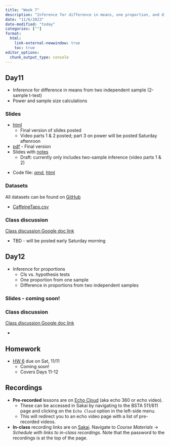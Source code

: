 ```yaml
---
title: "Week 7"
description: "Inference for difference in means, one proportion, and difference in proportions, and power"
date: "11/6/2023"
date-modified: "today"
categories: [""]
format: 
  html:
    link-external-newwindow: true
    toc: true
editor_options: 
  chunk_output_type: console
---
```



## Day11 

* Inference for difference in means from two independent sample (2-sample t-test)
* Power and sample size calculations

### Slides

* [html](../slides/Day11_bsta511.qmd) 
    * Final version of slides posted 
    * Video parts 1 & 2 posted; part 3 on power will be posted Saturday aftenroon
* [pdf](https://drive.google.com/file/d/1JxY80AIWcVMPf9TTsNwGK9msGzLVaSvy/view?usp=sharing) - Final version
* Slides with [notes](https://drive.google.com/file/d/1cOxfjLuZ5NwU-_zxzQHnJxz0ZCryuCSC/view?usp=sharing)
    * Draft: currently only includes two-sample inference (video parts 1 & 2)

<!-- * [webpage](../slides_md/Day11_bsta511_md.qmd) -->

* Code file: [qmd](https://github.com/niederhausen/BSTA_511_F23/blob/main/slides_code/Day11_bsta511_code.qmd), [html](../slides_code/Day11_bsta511_code.qmd)


### Datasets

All datasets can be found on [GitHub](https://github.com/niederhausen/BSTA_511_F23/tree/main/data)

* [CaffeineTaps.csv](/data/CaffeineTaps.csv)


### Class discussion

[Class discussion Google doc link](https://docs.google.com/document/d/1m_sOZWZHlnL89N60RyfdFG6wphcEpofLevd2kMc1wYc/edit?usp=sharing)

* TBD - will be posted early Saturday morning


## Day12    

* Inference for proportions
    * CIs vs. hypothesis tests
    * One proportion from one sample
    * Difference in proportions from two independent samples

### Slides - coming soon!

<!-- * [html](../slides/Day12_part1_bsta511.qmd) -->
<!-- * [pdf]() -->
<!-- * Slides with [notes]() -->
<!-- * [webpage](../slides_md/Day12_part1_bsta511_md.qmd) -->
<!-- * Code file: [qmd](https://github.com/niederhausen/BSTA_511_F23/blob/main/slides_code/Day12_part1_bsta511_code.qmd), [html](../slides_code/Day12_part1_bsta511_code.qmd) -->




### Class discussion

[Class discussion Google doc link](https://docs.google.com/document/d/1m_sOZWZHlnL89N60RyfdFG6wphcEpofLevd2kMc1wYc/edit?usp=sharing)

* 

## Homework

* [HW 6](../homework/HW_6_F23_bsta511.qmd) due on Sat, 11/11
    * Coming soon!
    * Covers Days 11-12



## Recordings

* __Pre-recorded__ lessons are on [Echo Cloud](https://echo360.org/section/4a58d645-5753-4e4f-b962-f8825f59baba/home) (aka echo 360 or echo video).
    * These can be accessed in Sakai by navigating to the BSTA 511/611 page and clicking on the `Echo Cloud` option in the left-side menu. 
    * This will redirect you to an echo video page with a list of pre-recorded videos.
* __In-class__ recording links are on [Sakai](https://sakai.ohsu.edu/portal/site/BSTA-511-1-AA-F23/tool/1f70eae0-e36a-4052-9247-69c6917e6b73/). Navigate to _Course Materials_ -> _Schedule with links to in-class recordings_. Note that the password to the recordings is at the top of the page.  
